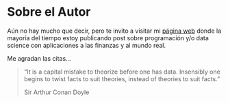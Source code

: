 # Sobre el Autor {-}

Aún no hay mucho que decir, pero te invito a visitar mi [página web]() donde la mayoría del tiempo estoy publicando post sobre programación y/o data science con aplicaciones a las finanzas y al mundo real. 

Me agradan las citas...

> “It is a capital mistake to theorize before one has data. Insensibly one begins to twist facts to suit theories, instead of theories to suit facts.”
>
> Sir Arthur Conan Doyle
